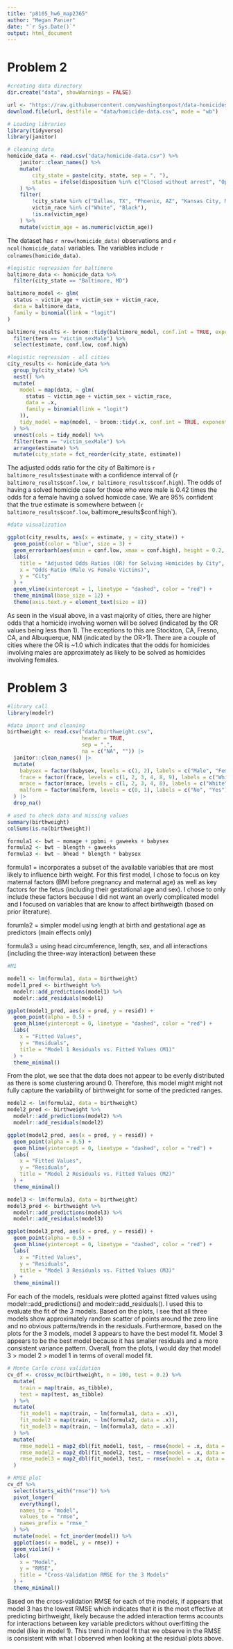 ```yaml
---
title: "p8105_hw6_map2365"
author: "Megan Panier"
date: "`r Sys.Date()`"
output: html_document
---
```


# Problem 2 
```r
#creating data directory
dir.create("data", showWarnings = FALSE)

url <- "https://raw.githubusercontent.com/washingtonpost/data-homicides/master/homicide-data.csv"
download.file(url, destfile = "data/homicide-data.csv", mode = "wb")

# Loading libraries
library(tidyverse)
library(janitor)

# cleaning data
homicide_data <- read.csv("data/homicide-data.csv") %>%
    janitor::clean_names() %>%
    mutate(
        city_state = paste(city, state, sep = ", "),
        status = ifelse(disposition %in% c("Closed without arrest", "Open/No arrest"), 0, 1)
    ) %>%
    filter(
        !city_state %in% c("Dallas, TX", "Phoenix, AZ", "Kansas City, MO", "Tulsa, AL"),
        victim_race %in% c("White", "Black"),
        !is.na(victim_age)
    ) %>%
    mutate(victim_age = as.numeric(victim_age))
```
The dataset has `r nrow(homicide_data)` observations and `r ncol(homicide_data)` variables. The variables include `r colnames(homicide_data)`.

```r
#logistic regression for baltimore
baltimore_data <- homicide_data %>%
  filter(city_state == "Baltimore, MD")

baltimore_model <- glm(
  status ~ victim_age + victim_sex + victim_race,
  data = baltimore_data,
  family = binomial(link = "logit")
)

baltimore_results <- broom::tidy(baltimore_model, conf.int = TRUE, exponentiate = TRUE) %>%
  filter(term == "victim_sexMale") %>%
  select(estimate, conf.low, conf.high)

#logistic regression - all cities 
city_results <- homicide_data %>%
  group_by(city_state) %>%
  nest() %>%
  mutate(
    model = map(data, ~ glm(
      status ~ victim_age + victim_sex + victim_race,
      data = .x,
      family = binomial(link = "logit")
    )),
    tidy_model = map(model, ~ broom::tidy(.x, conf.int = TRUE, exponentiate = TRUE))
  ) %>%
  unnest(cols = tidy_model) %>%
  filter(term == "victim_sexMale") %>%
  arrange(estimate) %>%
  mutate(city_state = fct_reorder(city_state, estimate))

```
The adjusted odds ratio for the city of Baltimore is `r baltimore_results$estimate` with a confidence interval of (`r baltimore_results$conf.low`, `r baltimore_results$conf.high`). The odds of having a solved homicide case for those who were male is 0.42 times the odds for a female having a solved homicde case. We are 95% confident that the true estimate is somewhere between (`r baltimore_results$conf.low`, baltimore_results$conf.high`).

```r
#data visualization 

ggplot(city_results, aes(x = estimate, y = city_state)) +
  geom_point(color = "blue", size = 3) +
  geom_errorbarh(aes(xmin = conf.low, xmax = conf.high), height = 0.2, color = "gray") +
  labs(
    title = "Adjusted Odds Ratios (OR) for Solving Homicides by City",
    x = "Odds Ratio (Male vs Female Victims)",
    y = "City"
  ) +
  geom_vline(xintercept = 1, linetype = "dashed", color = "red") +
  theme_minimal(base_size = 12) +
  theme(axis.text.y = element_text(size = 8))

```
As seen in the visual above, in a vast majority of cities, there are higher odds that a homicide involving women will be solved (indicated by the OR values being less than 1). The exceptions to this are Stockton, CA, Fresno, CA, and Albuquerque, NM (indicated by the OR>1). There are a couple of cities where the OR is ~1.0 which indicates that the odds for homicides involving males are approximately as likely to be solved as homicides involving females.  


# Problem 3 

```r
#library call
library(modelr)

#data import and cleaning
birthweight <- read.csv("data/birthweight.csv", 
                        header = TRUE, 
                        sep = ",", 
                        na = c("NA", "")) |>
  janitor::clean_names() |>
  mutate(
    babysex = factor(babysex, levels = c(1, 2), labels = c("Male", "Female")),
    frace = factor(frace, levels = c(1, 2, 3, 4, 8, 9), labels = c("White", "Black", "Asian", "Puerto Rican", "Other", "Unknown")),
    mrace = factor(mrace, levels = c(1, 2, 3, 4, 8), labels = c("White", "Black", "Asian", "Puerto Rican", "Other")),
    malform = factor(malform, levels = c(0, 1), labels = c("No", "Yes"))
  ) |>
  drop_na()

# used to check data and missing values 
summary(birthweight)
colSums(is.na(birthweight))

```

```r
formula1 <- bwt ~ momage + ppbmi + gaweeks + babysex
formula2 <- bwt ~ blength + gaweeks
formula3 <- bwt ~ bhead * blength * babysex
```

formula1 = incorporates a subset of the available variables that are most likely to influence birth weight. For this first model, I chose to focus on key maternal factors (BMI before pregnancy and maternal age) as well as key factors for the fetus (including their gestational age and sex). I chose to only include these factors because I did not want an overly complicated model and I focused on variables that are know to affect birthweigth (based on prior literature). 

forumla2 = simpler model using length at birth and gestational age as predictors (main effects only)

formula3 = using head circumference, length, sex, and all interactions (including the three-way interaction) between these

```r
#M1

model1 <- lm(formula1, data = birthweight)
model1_pred <- birthweight %>%
  modelr::add_predictions(model1) %>%
  modelr::add_residuals(model1)

ggplot(model1_pred, aes(x = pred, y = resid)) +
  geom_point(alpha = 0.5) +
  geom_hline(yintercept = 0, linetype = "dashed", color = "red") +
  labs(
    x = "Fitted Values",
    y = "Residuals",
    title = "Model 1 Residuals vs. Fitted Values (M1)"
  ) +
  theme_minimal()
```
From the plot, we see that the data does not appear to be evenly distributed as there is some clustering around 0. Therefore, this model might might not fully capture the variability of birthweight for some of the predicted ranges. 
```r
model2 <- lm(formula2, data = birthweight)
model2_pred <- birthweight %>%
  modelr::add_predictions(model2) %>%
  modelr::add_residuals(model2)

ggplot(model2_pred, aes(x = pred, y = resid)) +
  geom_point(alpha = 0.5) +
  geom_hline(yintercept = 0, linetype = "dashed", color = "red") +
  labs(
    x = "Fitted Values",
    y = "Residuals",
    title = "Model 2 Residuals vs. Fitted Values (M2)"
  ) +
  theme_minimal()
```

```r
model3 <- lm(formula3, data = birthweight)
model3_pred <- birthweight %>%
  modelr::add_predictions(model3) %>%
  modelr::add_residuals(model3)

ggplot(model3_pred, aes(x = pred, y = resid)) +
  geom_point(alpha = 0.5) +
  geom_hline(yintercept = 0, linetype = "dashed", color = "red") +
  labs(
    x = "Fitted Values",
    y = "Residuals",
    title = "Model 3 Residuals vs. Fitted Values (M3)"
  ) +
  theme_minimal()
```
For each of the models, residuals were plotted against fitted values using modelr::add_predictions() and modelr::add_residuals(). I used this to evaluate the fit of the 3 models. Based on the plots, I see that all three models show approximately random scatter of points around the zero line and no obvious patterns/trends in the residuals. Furthermore, based on the plots for the 3 models, model 3 appears to have the best model fit. Model 3 appears to be the best model because it has smaller residuals and a more consistent variance pattern. Overall, from the plots, I would day that model 3 > model 2 > model 1 in terms of overall model fit. 


```r
# Monte Carlo cross validation
cv_df <- crossv_mc(birthweight, n = 100, test = 0.2) %>% 
  mutate(
    train = map(train, as_tibble),
    test = map(test, as_tibble)
  ) %>%
  mutate(
    fit_model1 = map(train, ~ lm(formula1, data = .x)),
    fit_model2 = map(train, ~ lm(formula2, data = .x)),
    fit_model3 = map(train, ~ lm(formula3, data = .x))
  ) %>%
  mutate(
    rmse_model1 = map2_dbl(fit_model1, test, ~ rmse(model = .x, data = .y)),
    rmse_model2 = map2_dbl(fit_model2, test, ~ rmse(model = .x, data = .y)),
    rmse_model3 = map2_dbl(fit_model3, test, ~ rmse(model = .x, data = .y))
  )

# RMSE plot
cv_df %>%
  select(starts_with("rmse")) %>%
  pivot_longer(
    everything(),
    names_to = "model",
    values_to = "rmse",
    names_prefix = "rmse_"
  ) %>%
  mutate(model = fct_inorder(model)) %>%
  ggplot(aes(x = model, y = rmse)) +
  geom_violin() +
  labs(
    x = "Model",
    y = "RMSE",
    title = "Cross-Validation RMSE for the 3 Models"
  ) +
  theme_minimal()

```
Based on the cross-validation RMSE for each of the models, if appears that model 3 has the lowest RMSE which indicates that it is the most effective at predicting birthweight, likely because the added interaction terms accounts for interactions between key variable predictors without overfitting the model (like in model 1). This trend in model fit that we observe in the RMSE is consistent with what I observed when looking at the residual plots above. 








